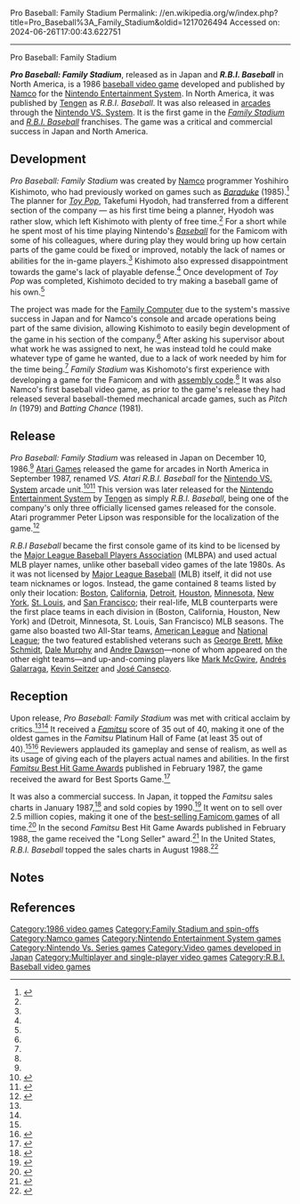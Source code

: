 Pro Baseball: Family Stadium
Permalink: //en.wikipedia.org/w/index.php?title=Pro_Baseball%3A_Family_Stadium&oldid=1217026494
Accessed on: 2024-06-26T17:00:43.622751



------
Pro Baseball: Family Stadium
{{Short description|1986 baseball video game}}

{{Use mdy dates|date=January 2024}}{{About|the 1986 video game|the series|Family Stadium}}
{{Infobox video game
| title = Pro Baseball: Family Stadium
| image = Pro Yakyuu Family Stadium.jpg
| caption = Japanese cover art
| developer = [[Namco]]
| publisher = {{vgrelease|JP|Namco|NA|[[Tengen (company)|Tengen]]}}
| genre = [[Sports video game|Sports]] ([[List of baseball video games|baseball]])
| modes = [[Single-player]], [[multiplayer]]
| series = {{ubl|''[[Family Stadium]]''|''[[R.B.I. Baseball (series)|R.B.I. Baseball]]''}}
| designer = Yoshihiro Kishimoto
| composer = Norio Nakagata
| released = '''NES'''{{vgrelease|JP|December 10, 1986|NA|June 1988}}'''Arcade'''{{vgrelease|JP|December 1986|NA|1987}}
| platforms = [[Nintendo Entertainment System]], [[Arcade video game|Arcade]]
| arcade system = [[Nintendo VS. System]]
}}

'''''Pro Baseball: Family Stadium''''', released as {{nihongo foot|'''''Pro Yakyū: Family Stadium'''''|プロ野球ファミリースタジアム|Puro Yakyū Famirī Sutajiamu|lead=yes|group=lower-alpha}} in Japan and '''''R.B.I. Baseball''''' in North America, is a 1986 [[List of baseball video games|baseball video game]] developed and published by [[Namco]] for the [[Nintendo Entertainment System]]. In North America, it was published by [[Tengen (company)|Tengen]] as ''R.B.I. Baseball''. It was also released in [[Arcade video game|arcades]] through the [[Nintendo VS. System]]. It is the first game in the ''[[Family Stadium]]'' and ''[[R.B.I. Baseball (series)|R.B.I. Baseball]]'' franchises. The game was a critical and commercial success in Japan and North America.

==Development==
''Pro Baseball: Family Stadium'' was created by [[Namco]] programmer Yoshihiro Kishimoto, who had previously worked on games such as ''[[Baraduke]]'' (1985).<ref name="Untold History">{{cite book |last1=Szczepaniak |first1=John |title=The Untold History of Japanese Game Developers |date=11 August 2014 |isbn=978-0992926007 |pages=363}}</ref> The planner for ''[[Toy Pop]]'', Takefumi Hyodoh, had transferred from a different section of the company — as his first time being a planner, Hyodoh was rather slow, which left Kishimoto with plenty of free time.<ref name="Untold History"/> For a short while he spent most of his time playing Nintendo's ''[[Baseball (1983 video game)|Baseball]]'' for the Famicom with some of his colleagues, where during play they would bring up how certain parts of the game could be fixed or improved, notably the lack of names or abilities for the in-game players.<ref name="Untold History"/> Kishimoto also expressed disappointment towards the game's lack of playable defense.<ref name="Untold History"/> Once development of ''Toy Pop'' was completed, Kishimoto decided to try making a baseball game of his own.<ref name="Untold History"/>

The project was made for the [[Family Computer]] due to the system's massive success in Japan and for Namco's console and arcade operations being part of the same division, allowing Kishimoto to easily begin development of the game in his section of the company.<ref name="Untold History"/> After asking his supervisor about what work he was assigned to next, he was instead told he could make whatever type of game he wanted, due to a lack of work needed by him for the time being.<ref name="Untold History"/> ''Family Stadium'' was Kishomoto's first experience with developing a game for the Famicom and with [[assembly code]].<ref name="Untold History"/> It was also Namco's first baseball video game, as prior to the game's release they had released several baseball-themed mechanical arcade games, such as ''Pitch In'' (1979) and ''Batting Chance'' (1981).

==Release==
{{See also|R.B.I. Baseball (series)}}
''Pro Baseball: Family Stadium'' was released in Japan on December 10, 1986.<ref name="Untold History"/> [[Atari Games]] released the game for arcades in North America in September 1987, renamed ''VS. Atari R.B.I. Baseball'' for the [[Nintendo VS. System]] arcade unit.<ref name="Akagi">{{cite book |last1=Akagi |first1=Masumi |title=アーケードTVゲームリスト国内•海外編(1971-2005) |trans-title=Arcade TV Game List: Domestic • Overseas Edition (1971-2005) |date=October 13, 2006 |publisher=Amusement News Agency |language=ja |location=Japan |isbn=978-4990251215 |pages=110–1 |url=https://archive.org/details/ArcadeGameList1971-2005/page/n111/mode/2up}}</ref><ref>{{cite web|title=Atari R.B.I. Baseball|url=http://www.arcade-museum.com/game_detail.php?game_id=6958|website=Killer List of Videogames|access-date=27 April 2016}}</ref> This version was later released for the [[Nintendo Entertainment System]] by [[Tengen (company)|Tengen]] as simply ''R.B.I. Baseball'', being one of the company's only three officially licensed games released for the console. Atari programmer Peter Lipson was responsible for the localization of the game.<ref>{{cite book |last1=Hickey |first1=Patrick |title=The Minds Behind Sports Games: Interviews with Cult and Classic Video Game Developers |date=24 August 2020 |publisher=[[McFarland & Company]] |isbn=978-1-4766-4010-5 |url=https://books.google.com/books?id=x-n5DwAAQBAJ&pg=PA194 |pages=194–201}}</ref>

''R.B.I Baseball'' became the first console game of its kind to be licensed by the [[Major League Baseball Players Association]] (MLBPA) and used actual MLB player names, unlike other baseball video games of the late 1980s. As it was not licensed by [[Major League Baseball]] (MLB) itself, it did not use team nicknames or logos. Instead, the game contained 8 teams listed by only their location: [[Boston Red Sox|Boston]], [[Los Angeles Angels of Anaheim|California]], [[Detroit Tigers|Detroit]], [[Houston Astros|Houston]], [[Minnesota Twins|Minnesota]], [[New York Mets|New York]], [[St. Louis Cardinals|St. Louis]], and [[San Francisco Giants|San Francisco]]; their real-life, MLB counterparts were the first place teams in each division in {{mlby|1986}} (Boston, California, Houston, New York) and {{mlby|1987}} (Detroit, Minnesota, St. Louis, San Francisco) MLB seasons. The game also boasted two All-Star teams, [[American League]] and [[National League (baseball)|National League]]; the two featured established veterans such as [[George Brett]], [[Mike Schmidt]], [[Dale Murphy]] and [[Andre Dawson]]—none of whom appeared on the other eight teams—and up-and-coming players like [[Mark McGwire]], [[Andrés Galarraga]], [[Kevin Seitzer]] and [[José Canseco]].

==Reception==
{{Video game reviews
| Fam = 35/40<ref name="Fam">{{cite magazine |date=December 12, 1986 |title= 新作ゲームクロスレビュー |trans-title=New Game Cross-Review |url=https://archive.org/details/bi-weekly-famitsu-no.-13-decmber-12th-1986/Bi-Weekly%20Famitsu%20-%20No.%2013%20December%2012th%201986%20%28Compressed%29/page/n10/mode/1up |language=Japanese |magazine=[[Famitsu]] |publisher=[[ASCII Corporation]] |page=9}}</ref>
| rev1 = ''Family Computer Magazine''
| rev1Score = 25.37/30<ref name="Famimaga">{{cite news |title=「5月10日号特別付録 ファミコンロムカセット オールカタログ」 |work=Family Computer Magazine |issue=9 |publisher=[[Tokuma Shoten]] |date=19 May 1991 |volume=7 |page=255}}</ref>
| award1Pub = ''[[Famitsu]]''
| award1 = Platinum Hall of Fame
| award2Pub = [[Famitsu Awards|''Famitsu'' Best Hit Game Awards]]
| award2 = Best Sports Game<ref name="1st"/><br>Long Seller<ref name="2nd"/>
}}
Upon release, ''Pro Baseball: Family Stadium'' was met with critical acclaim by critics.<ref name="Fam"/><ref name="Famimaga"/> It received a ''[[Famitsu]]'' score of 35 out of 40, making it one of the oldest games in the ''Famitsu'' Platinum Hall of Fame (at least 35 out of 40).<ref name="Fam"/><ref>{{cite web |title=週刊ファミ通クロスレビュープラチナ殿堂入りソフト一覧 |trans-title=Weekly Famitsu Cross Review Platinum Hall of Fame Software List |url=http://geimin.net/da/db/cross_review/index.php |archive-url=https://web.archive.org/web/20081027205828/geimin.net/da/db/cross_review/index.php |website=Geimin |language=ja |url-status=dead |archive-date=2008-10-27 |access-date=24 February 2021}}</ref> Reviewers applauded its gameplay and sense of realism, as well as its usage of giving each of the players actual names and abilities. In the first [[Famitsu Awards|''Famitsu'' Best Hit Game Awards]] published in February 1987, the game received the award for Best Sports Game.<ref name="1st">{{cite magazine |title=1986 ベストヒットゲーム大賞 |trans-title=1986 Best Hit Game Awards |magazine=[[Famicom Tsūshin]] |date=6 February 1987 |volume=1987 |issue=3 |pages=[https://cdn-ak.f.st-hatena.com/images/fotolife/M/MULTi88/20190410/20190410193233.jpg 4] to [https://cdn-ak.f.st-hatena.com/images/fotolife/M/MULTi88/20190410/20190410193255.jpg 7] |lang=ja}}</ref>

It was also a commercial success. In Japan, it topped the ''Famitsu'' sales charts in January 1987,<ref>{{cite magazine |title=ファミコン通信 TOP 30: 1月28日 |trans-title=Famicom Tsūshin Top 30: January 23 |magazine=[[Famicom Tsūshin]] |date=6 February 1987 |volume=1987 |issue=3 |pages=8–9 |url=https://cdn-ak.f.st-hatena.com/images/fotolife/M/MULTi88/20190410/20190410193317.jpg |lang=ja}}</ref> and sold {{nowrap|2.05 million}} copies by 1990.<ref>{{cite book |title=Tokyo Business Today |date=1990 |publisher=[[Toyo Keizai]] |page=35 |url=https://books.google.com/books?id=YfOzAAAAIAAJ |quote=Since the new contract went into effect, Namco, whose hit "Family Stadium" has sold 2.05 million copies in Japan, has been limited in the number of new programs it can produce, and has suffered declining revenues.}}</ref> It went on to sell over 2.5 million copies, making it one of the [[List of best-selling Nintendo Entertainment System video games|best-selling Famicom games]] of all time.<ref>{{cite web |title=Japan Platinum Game Chart |url=http://www.the-magicbox.com/Chart-JPPlatinum.shtml |website=The Magic Box |accessdate=23 August 2019 |archiveurl=https://web.archive.org/web/20190801030711/http://www.the-magicbox.com/Chart-JPPlatinum.shtml |archivedate=1 August 2019}}</ref> In the second ''Famitsu'' Best Hit Game Awards published in February 1988, the game received the "Long Seller" award.<ref name="2nd">{{cite magazine |title=1987 ベストヒットゲーム大賞 |trans-title=1987 Best Hit Game Awards |magazine=[[Famicom Tsūshin]] |date=February 19, 1988 |volume=1988 |issue=4 |pages=6–11 |lang=ja}}</ref> In the United States, ''R.B.I. Baseball'' topped the sales charts in August 1988.<ref>{{cite magazine|date=2 September 1988|title=U.S.A. TOP 10: 8月19日|trans-title=U.S.A. Top 10: August 19 |magazine=[[Famicom Tsūshin]]|volume=1988|issue=17|page=10|lang=ja}}</ref>

==Notes==
{{notelist}}

==References==
{{reflist}}

{{Famista series}}

[[Category:1986 video games]]
[[Category:Family Stadium and spin-offs]]
[[Category:Namco games]]
[[Category:Nintendo Entertainment System games]]
[[Category:Nintendo Vs. Series games]]
[[Category:Video games developed in Japan]]
[[Category:Multiplayer and single-player video games]]
[[Category:R.B.I. Baseball video games]]